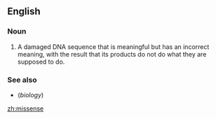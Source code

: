 ==English==

===Noun===
{{en-noun|~}}

# {{lb|en|biology}} A damaged DNA sequence that is meaningful but has an incorrect meaning, with the result that its products do not do what they are supposed to do.

===See also===
* {{l|en|nonsense}} (''biology'')

[[zh:missense]]